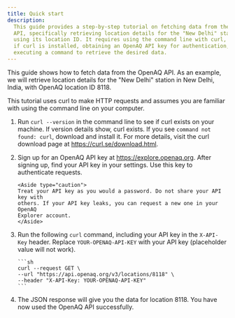 ```yaml
---
title: Quick start
description:
  This guide provides a step-by-step tutorial on fetching data from the OpenAQ
  API, specifically retrieving location details for the "New Delhi" station
  using its location ID. It requires using the command line with curl, checking
  if curl is installed, obtaining an OpenAQ API key for authentication, and
  executing a command to retrieve the desired data.
---
```





This guide shows how to fetch data from the OpenAQ API. As an example, we will
retrieve location details for the "New Delhi" station in New Delhi, India, with
OpenAQ location ID 8118.

This tutorial uses curl to make HTTP requests and assumes you are familiar with
using the command line on your computer.

<Steps>

1.  Run `curl --version` in the command line to see if curl exists on your
    machine. If version details show, curl exists. If you see
    `command not found: curl`, download and install it. For more details, visit
    the curl download page at https://curl.se/download.html.

2.  Sign up for an OpenAQ API key at https://explore.openaq.org. After signing
    up, find your API key in your settings. Use this key to authenticate
    requests.

        <Aside type="caution">
        Treat your API key as you would a password. Do not share your API key with
        others. If your API key leaks, you can request a new one in your OpenAQ
        Explorer account.
        </Aside>

3.  Run the following `curl` command, including your API key in the `X-API-Key`
    header. Replace `YOUR-OPENAQ-API-KEY` with your API key (placeholder value
    will not work).

        ```sh
        curl --request GET \
        --url "https://api.openaq.org/v3/locations/8118" \
        --header "X-API-Key: YOUR-OPENAQ-API-KEY"
        ```

4.  The JSON response will give you the data for location 8118. You have now
    used the OpenAQ API successfully.

</Steps>

<FeedbackForm />